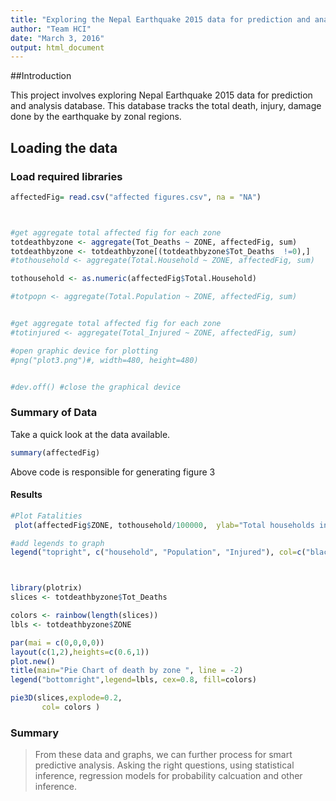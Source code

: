```yaml
---
title: "Exploring the Nepal Earthquake 2015 data for prediction and analysis"
author: "Team HCI"
date: "March 3, 2016"
output: html_document
---
```

  
##Introduction
  
  This project involves exploring Nepal Earthquake 2015 data for prediction and analysis database. This database tracks the total death, injury, damage done by the earthquake by zonal regions. 

## Loading the data

### Load required libraries
```r


affectedFig= read.csv("affected figures.csv", na = "NA")



#get aggregate total affected fig for each zone
totdeathbyzone <- aggregate(Tot_Deaths ~ ZONE, affectedFig, sum)
totdeathbyzone <- totdeathbyzone[(totdeathbyzone$Tot_Deaths  !=0),]
#tothousehold <- aggregate(Total.Household ~ ZONE, affectedFig, sum)

tothousehold <- as.numeric(affectedFig$Total.Household)

#totpopn <- aggregate(Total.Population ~ ZONE, affectedFig, sum)


#get aggregate total affected fig for each zone
#totinjured <- aggregate(Total_Injured ~ ZONE, affectedFig, sum)

#open graphic device for plotting 
#png("plot3.png")#, width=480, height=480)


#dev.off() #close the graphical device


```

### Summary of Data
Take a quick look at the data available. 

```r
summary(affectedFig)
```
Above code is responsible for generating figure 3



#### Results


```r


#Plot Fatalities
 plot(affectedFig$ZONE, tothousehold/100000,  ylab="Total households in lakh", xlab = "Zone", main = "Total households zonewise for 2015 EQ") 

#add legends to graph
legend("topright", c("household", "Population", "Injured"), col=c("black", "red", "blue"), lty=1, lwd=1, bty="n")



library(plotrix)
slices <- totdeathbyzone$Tot_Deaths

colors <- rainbow(length(slices))
lbls <- totdeathbyzone$ZONE

par(mai = c(0,0,0,0))
layout(c(1,2),heights=c(0.6,1))
plot.new()
title(main="Pie Chart of death by zone ", line = -2)
legend("bottomright",legend=lbls, cex=0.8, fill=colors)

pie3D(slices,explode=0.2,
       col= colors )


```

### Summary

>From these data and graphs, we can further process for smart predictive analysis. Asking the right questions, using statistical inference, regression models for probability calcuation and other inference. 
